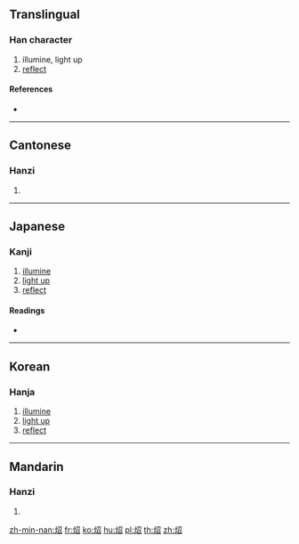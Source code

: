 {{character info/new}}
{{also|照}}
==Translingual==

===Han character===
{{Han char|rn=86|rad=火|as=05|sn=9|four=97862|canj=FSHR|ids=⿰火召}}

# illumine, light up
# [[reflect]]

====References====
* {{Han ref|kx=0668.110|dkj=18939|dj=1077.140|hdz=32197.130|uh=70A4|ud=28836|bh=ACB7|bd=44215}}

----

==Cantonese==

===Hanzi===
{{yue-hanzi|jyut=|y=jiu3}}

# {{defn|lang=yue|sort=火05}}

----

==Japanese==

===Kanji===
{{ja-kanji|grade=|rs=火05}}

# [[illumine]]
# [[light up]]
# [[reflect]]

====Readings====
* {{ja-readings|on=[[しょう]] (shō), [[しゃく]] (shaku)|kun=[[てる]] (teru)}}

----

==Korean==

===Hanja===
{{ko-hanja|hangeul=[[소]], [[조]]|eumhun=|rv=so, jo|mr=so, cho|y=so, co}}

# [[illumine]]
# [[light up]]
# [[reflect]]

----

==Mandarin==

===Hanzi===
{{cmn-hanzi|pin=[[zhào]] ([[zhao4]])|wg=chao<sup>4</sup>}}

# {{defn|lang=cmn|sort=火05}}

[[zh-min-nan:炤]]
[[fr:炤]]
[[ko:炤]]
[[hu:炤]]
[[pl:炤]]
[[th:炤]]
[[zh:炤]]